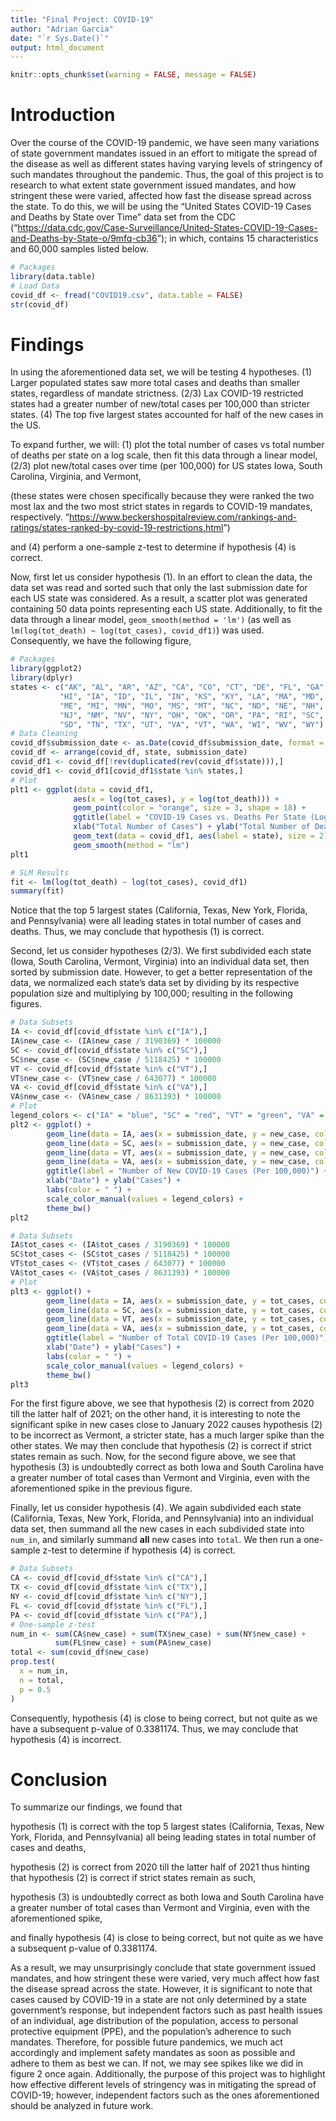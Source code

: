 ```yaml
---
title: "Final Project: COVID-19"
author: "Adrian Garcia"
date: "`r Sys.Date()`"
output: html_document
---
```


```r
knitr::opts_chunk$set(warning = FALSE, message = FALSE) 
```

# Introduction

Over the course of the COVID-19 pandemic, we have seen many variations of state government mandates issued in an effort to mitigate the spread of the disease as well as different states having varying levels of stringency of such mandates throughout the pandemic. Thus, the goal of this project is to research to what extent state government issued mandates, and how stringent these were varied, affected how fast the disease spread across the state. To do this, we will be using the "United States COVID-19 Cases and Deaths by State over Time" data set from the CDC ("<https://data.cdc.gov/Case-Surveillance/United-States-COVID-19-Cases-and-Deaths-by-State-o/9mfq-cb36>"); in which, contains 15 characteristics and 60,000 samples listed below.

```r
# Packages
library(data.table)
# Load Data
covid_df <- fread("COVID19.csv", data.table = FALSE)
str(covid_df)
```

# Findings

In using the aforementioned data set, we will be testing 4 hypotheses. (1) Larger populated states saw more total cases and deaths than smaller states, regardless of mandate strictness. (2/3) Lax COVID-19 restricted states had a greater number of new/total cases per 100,000 than stricter states. (4) The top five largest states accounted for half of the new cases in the US.

To expand further, we will: (1) plot the total number of cases vs total number of deaths per state on a log scale, then fit this data through a linear model, (2/3) plot new/total cases over time (per 100,000) for US states Iowa, South Carolina, Virginia, and Vermont,

(these states were chosen specifically because they were ranked the two most lax and the two most strict states in regards to COVID-19 mandates, respectively. "<https://www.beckershospitalreview.com/rankings-and-ratings/states-ranked-by-covid-19-restrictions.html>")

and (4) perform a one-sample z-test to determine if hypothesis (4) is correct.

Now, first let us consider hypothesis (1). In an effort to clean the data, the data set was read and sorted such that only the last submission date for each US state was considered. As a result, a scatter plot was generated containing 50 data points representing each US state. Additionally, to fit the data through a linear model, `geom_smooth(method = 'lm')` (as well as `lm(log(tot_death) ~ log(tot_cases), covid_df1)`) was used. Consequently, we have the following figure,

```r
# Packages
library(ggplot2)
library(dplyr)
states <- c("AK", "AL", "AR", "AZ", "CA", "CO", "CT", "DE", "FL", "GA",
           "HI", "IA", "ID", "IL", "IN", "KS", "KY", "LA", "MA", "MD",
           "ME", "MI", "MN", "MO", "MS", "MT", "NC", "ND", "NE", "NH",
           "NJ", "NM", "NV", "NY", "OH", "OK", "OR", "PA", "RI", "SC",
           "SD", "TN", "TX", "UT", "VA", "VT", "WA", "WI", "WV", "WY")
# Data Cleaning
covid_df$submission_date <- as.Date(covid_df$submission_date, format = "%m/%d/%Y")
covid_df <- arrange(covid_df, state, submission_date)
covid_df1 <- covid_df[!rev(duplicated(rev(covid_df$state))),]
covid_df1 <- covid_df1[covid_df1$state %in% states,]
# Plot
plt1 <- ggplot(data = covid_df1,
              aes(x = log(tot_cases), y = log(tot_death))) +
              geom_point(color = "orange", size = 3, shape = 18) +
              ggtitle(label = "COVID-19 Cases vs. Deaths Per State (Log Scale)", subtitle = "Linear Regression") +
              xlab("Total Number of Cases") + ylab("Total Number of Deaths") +
              geom_text(data = covid_df1, aes(label = state), size = 2) +
              geom_smooth(method = "lm")
plt1
```

```r
# SLM Results
fit <- lm(log(tot_death) ~ log(tot_cases), covid_df1)
summary(fit)
```

Notice that the top 5 largest states (California, Texas, New York, Florida, and Pennsylvania) were all leading states in total number of cases and deaths. Thus, we may conclude that hypothesis (1) is correct.

Second, let us consider hypotheses (2/3). We first subdivided each state (Iowa, South Carolina, Vermont, Virginia) into an individual data set, then sorted by submission date. However, to get a better representation of the data, we normalized each state's data set by dividing by its respective population size and multiplying by 100,000; resulting in the following figures.

```r
# Data Subsets
IA <- covid_df[covid_df$state %in% c("IA"),]
IA$new_case <- (IA$new_case / 3190369) * 100000
SC <- covid_df[covid_df$state %in% c("SC"),]
SC$new_case <- (SC$new_case / 5118425) * 100000
VT <- covid_df[covid_df$state %in% c("VT"),]
VT$new_case <- (VT$new_case / 643077) * 100000
VA <- covid_df[covid_df$state %in% c("VA"),]
VA$new_case <- (VA$new_case / 8631393) * 100000
# Plot
legend_colors <- c("IA" = "blue", "SC" = "red", "VT" = "green", "VA" = "orange")
plt2 <- ggplot() +
        geom_line(data = IA, aes(x = submission_date, y = new_case, color = "IA")) +
        geom_line(data = SC, aes(x = submission_date, y = new_case, color = "SC")) +
        geom_line(data = VT, aes(x = submission_date, y = new_case, color = "VT")) +
        geom_line(data = VA, aes(x = submission_date, y = new_case, color = "VA")) +
        ggtitle(label = "Number of New COVID-19 Cases (Per 100,000)") +
        xlab("Date") + ylab("Cases") +
        labs(color = " ") +
        scale_color_manual(values = legend_colors) + 
        theme_bw()
plt2
```

```r
# Data Subsets
IA$tot_cases <- (IA$tot_cases / 3190369) * 100000
SC$tot_cases <- (SC$tot_cases / 5118425) * 100000
VT$tot_cases <- (VT$tot_cases / 643077) * 100000
VA$tot_cases <- (VA$tot_cases / 8631393) * 100000
# Plot
plt3 <- ggplot() +
        geom_line(data = IA, aes(x = submission_date, y = tot_cases, color = "IA")) +
        geom_line(data = SC, aes(x = submission_date, y = tot_cases, color = "SC")) +
        geom_line(data = VT, aes(x = submission_date, y = tot_cases, color = "VT")) +
        geom_line(data = VA, aes(x = submission_date, y = tot_cases, color = "VA")) +
        ggtitle(label = "Number of Total COVID-19 Cases (Per 100,000)") +
        xlab("Date") + ylab("Cases") +
        labs(color = " ") +
        scale_color_manual(values = legend_colors) + 
        theme_bw()
plt3
```

For the first figure above, we see that hypothesis (2) is correct from 2020 till the latter half of 2021; on the other hand, it is interesting to note the significant spike in new cases close to January 2022 causes hypothesis (2) to be incorrect as Vermont, a stricter state, has a much larger spike than the other states. We may then conclude that hypothesis (2) is correct if strict states remain as such. Now, for the second figure above, we see that hypothesis (3) is undoubtedly correct as both Iowa and South Carolina have a greater number of total cases than Vermont and Virginia, even with the aforementioned spike in the previous figure.

Finally, let us consider hypothesis (4). We again subdivided each state (California, Texas, New York, Florida, and Pennsylvania) into an individual data set, then summand all the new cases in each subdivided state into `num_in`, and similarly summand **all** new cases into `total`. We then run a one-sample z-test to determine if hypothesis (4) is correct.

```r
# Data Subsets
CA <- covid_df[covid_df$state %in% c("CA"),]
TX <- covid_df[covid_df$state %in% c("TX"),]
NY <- covid_df[covid_df$state %in% c("NY"),]
FL <- covid_df[covid_df$state %in% c("FL"),]
PA <- covid_df[covid_df$state %in% c("PA"),]
# One-sample z-test
num_in <- sum(CA$new_case) + sum(TX$new_case) + sum(NY$new_case) +
          sum(FL$new_case) + sum(PA$new_case)
total <- sum(covid_df$new_case)
prop.test(
  x = num_in,
  n = total,
  p = 0.5
)
```

Consequently, hypothesis (4) is close to being correct, but not quite as we have a subsequent p-value of 0.3381174. Thus, we may conclude that hypothesis (4) is incorrect.

# Conclusion

To summarize our findings, we found that

hypothesis (1) is correct with the top 5 largest states (California, Texas, New York, Florida, and Pennsylvania) all being leading states in total number of cases and deaths,

hypothesis (2) is correct from 2020 till the latter half of 2021 thus hinting that hypothesis (2) is correct if strict states remain as such,

hypothesis (3) is undoubtedly correct as both Iowa and South Carolina have a greater number of total cases than Vermont and Virginia, even with the aforementioned spike,

and finally hypothesis (4) is close to being correct, but not quite as we have a subsequent p-value of 0.3381174.

As a result, we may unsurprisingly conclude that state government issued mandates, and how stringent these were varied, very much affect how fast the disease spread across the state. However, it is significant to note that cases caused by COVID-19 in a state are not only determined by a state government's response, but independent factors such as past health issues of an individual, age distribution of the population, access to personal protective equipment (PPE), and the population's adherence to such mandates. Therefore, for possible future pandemics, we much act accordingly and implement safety mandates as soon as possible and adhere to them as best we can. If not, we may see spikes like we did in figure 2 once again. Additionally, the purpose of this project was to highlight how effective different levels of stringency was in mitigating the spread of COVID-19; however, independent factors such as the ones aforementioned should be analyzed in future work.
